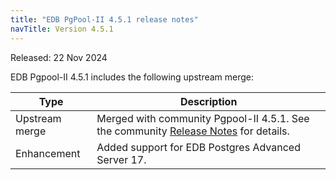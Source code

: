 ```yaml
---
title: "EDB PgPool-II 4.5.1 release notes"
navTitle: Version 4.5.1
---
```


Released: 22 Nov 2024

EDB Pgpool-II 4.5.1 includes the following upstream merge:

| Type           | Description                                                                                                                                          |
|----------------|------------------------------------------------------------------------------------------------------------------------------------------------------|
| Upstream merge | Merged with community Pgpool-II 4.5.1. See the community [Release Notes](https://www.pgpool.net/docs/latest/en/html/release-4-5-1.html) for details. |
| Enhancement    | Added support for EDB Postgres Advanced Server 17.                                                                                                   |